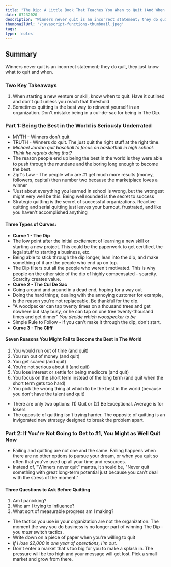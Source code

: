 ```yaml
---
title: "The Dip: A Little Book That Teaches You When to Quit (And When to Stick) by Seth Godin"
date: 07232020
description: "Winners never quit is an incorrect statement; they do quit, they just know what to quit and when."
thumbnailUrl: '/javascript-functions-thumbnail.jpeg'
tags: 
type: 'notes'
---
```


Summary
-------

Winners never quit is an incorrect statement; they do quit, they just know what to quit and when.

### Two Key Takeaways

1.  When starting a new venture or skill, know when to quit. Have it outlined and don't quit unless you reach that threshold
2.  Sometimes quitting is the best way to reinvent yourself in an organization. Don't mistake being in a cul-de-sac for being in The Dip.

### Part 1: Being the Best in the World is Seriously Underrated

-   MYTH - Winners don't quit
-   TRUTH - Winners do quit. The just quit the right stuff at the right time.
-   *Michael Jordan quit baseball to focus on basketball in high school. Think he regrets doing that?*
-   The reason people end up being the best in the world is they were able to push through the mundane and the boring long enough to become the best.
-   Zipf's Law - The people who are #1 get much more results (money, followers, capital) then number two because the marketplace loves a winner
-   "Just about everything you learned in school is wrong, but the wrongest might very well be this: Being well rounded is the secret to success
-   Strategic quitting is the secret of successful organizations. Reactive quitting and serial quitting just leaves your burnout, frustrated, and like you haven't accomplished anything

#### **Three Types of Curves:**

-   **Curve 1 - The Dip**
-   The low point after the initial excitement of learning a new skill or starting a new project. This could be the paperwork to get certified, the legal stuff to starting a business, etc.
-   Being able to stick through the dip longer, lean into the dip, and make something of it are the people who end up on top.
-   The Dip filters out all the people who weren't motivated. This is why people on the other side of the dip of highly compensated - scarcity. Scarcity creates value.
-   **Curve 2 - The Cul De Sac**
-   Going around and around in a dead end, hoping for a way out
-   Doing the hard things; dealing with the annoying customer for example, is the reason you're not replaceable. Be thankful for the dip.
-   "A woodpecker can tap twenty times on a thousand trees and get nowhere but stay busy, or he can tap on one tree twenty-thousand times and get dinner" *You decide which woodpecker to be*
-   Simple Rule to Follow - If you can't make it through the dip, don't start.
-   **Curve 3 - The Cliff**

#### **Seven Reasons You Might Fail to Become the Best in The World**

1.  You would run out of time (and quit)
2.  You run out of money (and quit)
3.  You get scared (and quit)
4.  You're not serious about it (and quit)
5.  You lose interest or settle for being mediocre (and quit)
6.  You focus on the short term instead of the long term (and quit when the short term gets too hard)
7.  You pick the wrong thing at which to be the best in the world (because you don't have the talent and quit)

-   There are only two options: (1) Quit or (2) Be Exceptional. Average is for losers
-   The opposite of quitting isn't trying harder. The opposite of quitting is an invigorated new strategy designed to break the problem apart.

### Part 2: If You're Not Going to Get to #1, You Might as Well Quit Now

-   Failing and quitting are not one and the same. Failing happens when there are no other options to pursue your dream, or when you quit so often that you've used up all your time and resources.
-   Instead of, "Winners never quit" mantra, it should be, "Never quit something with great long-term potential just because you can't deal with the stress of the moment."

#### **Three Questions to Ask Before Quitting**

1.  Am I panicking?
2.  Who am I trying to influence?
3.  What sort of measurable progress am I making?

-   The tactics you use in your organization are not the organization. The moment the way you do business is no longer part of winning The Dip - you *must* switch tactics.
-   Write down on a piece of paper when you're willing to quit
-   *If I lose $2,000* i*n one year of operations, I'm out.*
-   Don't enter a market that's too big for you to make a splash in. The pressure will be too high and your message will get lost. Pick a small market and grow from there.
